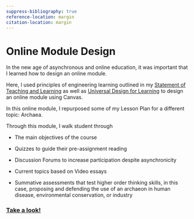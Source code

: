 ```yaml
---
suppress-bibliography: true
reference-location: margin
citation-location: margin
---
```


# Online Module Design

In the new age of asynchronous and online education, it was important that I learned how to design an online module.

Here, I used principles of engineering learning outlined in my [Statement of Teaching and Learning](statement_teaching.qmd) as well as [Universal Design for Learning](https://udlguidelines.cast.org) to design an online module using Canvas.

In this online module, I repurposed some of my Lesson Plan for a different topic: Archaea.

Through this module, I walk student through

- The main objectives of the course

- Quizzes to guide their pre-assignment reading 

- Discussion Forums to increase participation despite asynchronicity

- Current topics based on Video essays 

- Summative assessments that test higher order thinking skills, in this case, proposing and defending the use of an archaeon in human disease, environmental conservation, or industry

### [**Take a look!**](https://vai.instructure.com/courses/680/modules) 


